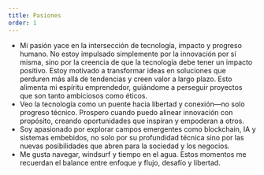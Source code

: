 ```yaml
---
title: Pasiones
order: 1
---
```


- Mi pasión yace en la intersección de tecnología, impacto y progreso humano. No estoy impulsado simplemente por la innovación por sí misma, sino por la creencia de que la tecnología debe tener un impacto positivo. Estoy motivado a transformar ideas en soluciones que perduren más allá de tendencias y creen valor a largo plazo. Esto alimenta mi espíritu emprendedor, guiándome a perseguir proyectos que son tanto ambiciosos como éticos.
- Veo la tecnología como un puente hacia libertad y conexión—no solo progreso técnico. Prospero cuando puedo alinear innovación con propósito, creando oportunidades que inspiran y empoderan a otros.
- Soy apasionado por explorar campos emergentes como blockchain, IA y sistemas embebidos, no solo por su profundidad técnica sino por las nuevas posibilidades que abren para la sociedad y los negocios.
- Me gusta navegar, windsurf y tiempo en el agua. Estos momentos me recuerdan el balance entre enfoque y flujo, desafío y libertad.
